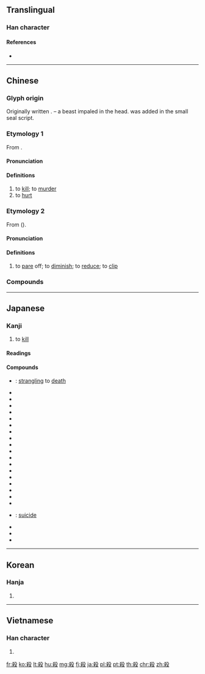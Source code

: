 {{also|杀}}
==Translingual==

===Han character===
{{Han char|rn=79|rad=殳|as=07|sn=11|four=47947|canj=KCHNE,KDHNE|ids=⿰杀殳}}

====References====
* {{Han ref|kx=0585.110|dkj=16638|dj=0978.050|hdz=32157.010|uh=6BBA|ud=27578|bh=B1FE|bd=45566}}

----

==Chinese==
{{zh-forms|s=杀}}

===Glyph origin===
{{Han etym}}
Originally written {{zh-l|*杀}}. {{liushu|p}} – a beast impaled in the head. {{zh-l|*殳|pole, weapon}} was added in the small seal script.

===Etymology 1===
From {{inh|zh|sit-pro|*g/b-sat}}.

====Pronunciation====
{{zh-pron
|m=shā
|ma=
|c=saat3
|h=pfs=sat
|mn=sat
|w=4saq
|mc=2
|oc=1,2
|cat=v
}}

====Definitions====
{{zh-hanzi}}

# to [[kill]]; to [[murder]]
# to [[hurt]]

===Etymology 2===
From {{och-l|衰}} ({{zh-ref|Schuessler, 2007}}).

====Pronunciation====
{{zh-pron
|m=殺
|ma=
|c=saai3
|h=
|mn=
|w=
|dial=n
|mc=1
|oc=2,1
|cat=v
}}

====Definitions====
{{zh-hanzi}}

# to [[pare]] off; to [[diminish]]; to [[reduce]]; to [[clip]]
#: {{zh-x|隆殺 之 義 辨 矣。|The principle of increase and dimunution (of sumptuary allowances) is defined.|CL|ref={{w2|zh|荀子}}, {{lang|zh|《樂論》}}}}

===Compounds===
{{zh-der|殺場|殺蟲藥|殺敵致果|殺伐|殺風景|殺害|殺機|殺雞取卵|殺雞嚇猴|殺價|殺戒|殺菌|殺戮|殺掠|殺碁|殺氣|殺青|殺人不見血|殺人不眨眼|殺人越貨|殺傷|殺身|殺身成仁|殺生|殺手|殺手锏|殺死|殺頭|殺一儆百|殺一警百|一概抹殺|一筆抹殺|不教而殺|不殺|不豐不殺|仇殺|他殺|以殺去殺|以殺止殺|低溫殺菌|借刀殺人|借劍殺人|凶殺|凶殺案|切腹自殺|刺殺|剿殺|劫殺|勝殘去殺|卸磨殺驢|去殺勝殘|合殺|喊殺|喊殺連天|嗜殺成性|噍殺|嚴殺|坑殺|大屠殺|大殺|大殺風景|天殺的|天生天殺|夾殺|好生惡殺|妨殺|姦殺|宰殺|封殺|射殺|屠殺|幽殺|廝殺|忒殺|情殺|惡支殺|慈悲殺人|慢性自殺|打打殺殺|打殺|打魚殺家|扼殺|抄殺|折殺|抹殺|拉殺|拋閃殺人|按殺|捐殘去殺|捕殺|掠殺|接殺|掩殺|搏殺|撲殺|收殺|故殺|斫殺|斬刈殺伐|斬盡殺絕|春生秋殺|暗殺|曾參殺人|曾子殺彘|格殺|格殺勿論|槍殺|止殺|殘殺|殺一利百|殺人償命|殺人如芥|殺人如草|殺人如蓺|殺人如麻|殺人放火|殺人滅口|殺人滅跡|殺人犯|殺人盈野|殺人罪|殺伐決斷|殺傷力|殺出重圍|殺剁|殺千刀|殺口甜|殺坯|殺妻求將|殺威棒|殺威風|殺家達子|殺彘教子|殺性子|殺手鐧|殺才|殺氣騰騰|殺狗勸夫|殺狗記|殺生之柄|殺生之權|殺生與奪|殺聲震天|殺菌劑|殺蟲劑|殺蟲器|殺衣縮食|殺身之禍|殺身出生|殺身報國|殺身成名|殺身成義|殺身救國|殺身為報|殺雞儆猴|殺雞扯脖|殺雞炊黍|殺雞為黍|殺雞駭猴|殺馬毀車|毀車殺馬|毒殺|氣殺鍾馗|沒亂殺|沒合殺|淹殺|減殺|溷殺|濫殺無辜|爛殺|牲殺|狗氣殺|狙殺|猛殺|獵殺|生殺之權|生殺予奪|生殺大權|生殺與奪|畏罪自殺|痛殺殺|砍殺|破殺殺|笑殺|絞殺|義刑義殺|肅殺|自殺|自相殘殺|苦殺|荊劉拜殺|藥殺|虐殺|虧殺|衝殺|覆軍殺將|觸殺|誅殺|誅盡殺絕|誘殺|誤殺|謀殺|豐殺|趕盡殺絕|躁殺|追殺|通殺|逼殺|過失殺人|雙殺|馬殺雞|鴆殺}}

{{zh-cat|Elementary|Death}}

----

==Japanese==

===Kanji===
{{ja-kanji|grade=4|rs=殳07}}

# to [[kill]]

====Readings====
{{ja-readings
|goon=[[せい]] (sei) {{non-joyo-reading}}, [[せち]] (sechi) {{non-joyo-reading}}, [[せつ]] (setsu)
|kanon=[[さい]] (sai), [[さつ]] (satsu)
|kun=[[ころす|ころ.す]] ({{ja-l|殺す}}, koro.su), [[そぐ|そ.ぐ]] ({{ja-l|殺ぐ}}, so.gu)
}}

====Compounds====
{{der-top|Compounds}}
* {{ja-r|縊殺|いさつ}}: [[strangling]] to [[death]]
* {{ja-r|虐殺|ぎゃくさつ}}
* {{ja-r|人殺し|ひとごろし}}
* {{ja-r|殺人|さつじん}}
* {{ja-r|殺害|さつがい}}
* {{ja-r|殺気|さっき}}
* {{ja-r|殺菌|さっきん}}
* {{ja-r|殺傷|さっしょう}}
* {{ja-r|殺身|さっしん}}
* {{ja-r|殺生|せっしょう}}
* {{ja-r|殺青|さっせい}}
* {{ja-r|殺節|さっせつ}}
* {{ja-r|殺到|さっとう}}
* {{ja-r|殺伐|さつばつ}}
* {{ja-r|殺風景|さっぷうけい}}
* {{ja-r|殺戮|さつりく}}
* {{ja-r|殺略|さつりゃく}}
* {{ja-r|殺陣|さつじん}}
* {{ja-r|刺殺|しさつ}}
* {{ja-r|自殺|じさつ}}: [[suicide]]
* {{ja-r|相殺|そうさい}}
* {{ja-r|他殺|たさつ}}
* {{ja-r|抹殺|まっさつ}}
{{der-bottom}}

----

==Korean==

===Hanja===
{{ko-hanja|hangeul=[[살]], [[쇠]]|eumhun=|mr=sal, soe|y=sal, soy}}

# {{defn|lang=ko|sort=殳07}}

----

==Vietnamese==

===Han character===
{{vi-hantu|[[sát]], [[sái]], [[sít]], [[sịt]], [[sướt]], [[sét]], [[sượt]]|rs=殳07}}

# {{defn|lang=vi|sort=殳07}}

[[fr:殺]]
[[ko:殺]]
[[lt:殺]]
[[hu:殺]]
[[mg:殺]]
[[fj:殺]]
[[ja:殺]]
[[pl:殺]]
[[pt:殺]]
[[th:殺]]
[[chr:殺]]
[[zh:殺]]